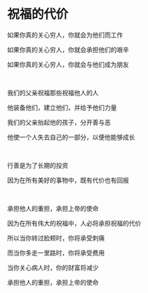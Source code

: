 # 祝福的代价

如果你真的关心穷人，你就会为他们而工作

如果你真的关心穷人，你就会承担他们的艰辛

如果你真的关心穷人，你就会与他们成为朋友

<p></p>

<br />

我们的父亲祝福那些祝福他人的人

他装备他们，建立他们，并给予他们力量

我们的父亲抬起他的孩子，分开善与恶

他使一个人失去自己的一部分，以便他能够成长

<br />

行善是为了长期的投资

因为在所有美好的事物中，既有代价也有回报

<br />

承担他人的重担，承担上帝的使命

因为在所有伟大的祝福中，人必将承担祝福的代价

所以当你转过脸颊时，你将承受刺痛

而当你多走一里路时，你将承受费用

当你关心病人时，你的财富将减少

承担他人的重担，承担上帝的使命